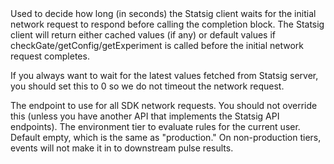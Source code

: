<ResponseField name="initTimeout" type="int" default="3">
  Used to decide how long (in seconds) the Statsig client waits for the initial network request to respond before calling the completion block. The Statsig client will return either cached values (if any) or default values if checkGate/getConfig/getExperiment is called before the initial network request completes.

  If you always want to wait for the latest values fetched from Statsig server, you should set this to 0 so we do not timeout the network request.
</ResponseField>

<ResponseField name="api" type="string" default="https://statsigapi.net/v1/">
  The endpoint to use for all SDK network requests. You should not override this (unless you have another API that implements the Statsig API endpoints).
</ResponseField>

<ResponseField name="environment" type="string" default="">
  The environment tier to evaluate rules for the current user. Default empty, which is the same as "production." On non-production tiers, events will not make it in to downstream pulse results.
</ResponseField>

